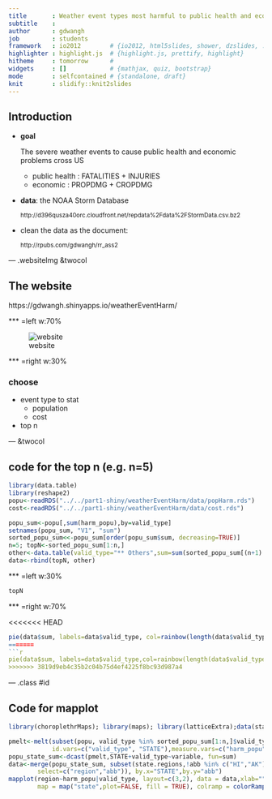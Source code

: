 ```yaml
---
title       : Weather event types most harmful to public health and economic
subtitle    : 
author      : gdwangh
job         : students
framework   : io2012        # {io2012, html5slides, shower, dzslides, ...}
highlighter : highlight.js  # {highlight.js, prettify, highlight}
hitheme     : tomorrow      # 
widgets     : []            # {mathjax, quiz, bootstrap}
mode        : selfcontained # {standalone, draft}
knit        : slidify::knit2slides
---
```


## Introduction

- **goal**

    The severe weather events to cause public health and economic problems cross US
    
  + public health : FATALITIES + INJURIES 
  + economic : PROPDMG + CROPDMG 
  
- **data**: the NOAA Storm Database   

  <small> http://d396qusza40orc.cloudfront.net/repdata%2Fdata%2FStormData.csv.bz2 </small>
    
- clean the data as the document:   

  <small> http://rpubs.com/gdwangh/rr_ass2 </small>

--- .websiteImg &twocol

## The website

https://gdwangh.shinyapps.io/weatherEventHarm/

*** =left w:70%

![website](img/harmEvent.png)

*** =right w:30%
   
### choose
- event type to stat
  * population
  * cost
- top n

--- &twocol

## code for the top n (e.g. n=5)
```r
library(data.table)
library(reshape2)
popu<-readRDS("../../part1-shiny/weatherEventHarm/data/popHarm.rds")
cost<-readRDS("../../part1-shiny/weatherEventHarm/data/cost.rds")
```

```r
popu_sum<-popu[,sum(harm_popu),by=valid_type]
setnames(popu_sum, "V1", "sum")
sorted_popu_sum<<-popu_sum[order(popu_sum$sum, decreasing=TRUE)]
n=5; topN<-sorted_popu_sum[1:n,] 
other<-data.table(valid_type="** Others",sum=sum(sorted_popu_sum[(n+1):nrow(sorted_popu_sum),]$sum))
data<-rbind(topN, other)
```

*** =left w:30%

```r
topN
```

*** =right w:70%

<<<<<<< HEAD
```r
pie(data$sum, labels=data$valid_type, col=rainbow(length(data$valid_type)),main="FATALITIES & INJURIES")
=======
```r
pie(data$sum, labels=data$valid_type,col=rainbow(length(data$valid_type)),main="FATALITIES & INJURIES")
>>>>>>> 3819d9eb4c35b2c04b75d4ef4225f8bc93d987a4
```

--- .class #id 

## Code for mapplot

```r
library(choroplethrMaps); library(maps); library(latticeExtra);data(state.regions)

pmelt<-melt(subset(popu, valid_type %in% sorted_popu_sum[1:n,]$valid_type), 
			id.vars=c("valid_type", "STATE"),measure.vars=c("harm_popu"))
popu_state_sum<-dcast(pmelt,STATE+valid_type~variable, fun=sum)  
data<-merge(popu_state_sum, subset(state.regions,!abb %in% c("HI","AK"), 
		select=c("region","abb")), by.x="STATE",by.y="abb")
mapplot(region~harm_popu|valid_type, layout=c(3,2), data = data,xlab="", 
		map = map("state",plot=FALSE, fill = TRUE), colramp = colorRampPalette(c("blue","red")))
```






